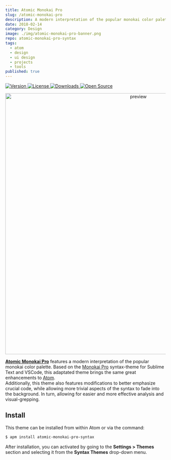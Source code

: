 ```yaml
---
title: Atomic Monokai Pro
slug: /atomic-monokai-pro
description: A modern interpretation of the popular monokai color palette.
date: 2018-02-14
category: Design
image: ./img/atomic-monokai-pro-banner.png
repo: atomic-monokai-pro-syntax
tags:
  - atom
  - design
  - ui design
  - projects
  - tools
published: true
---
```


<p className='badges'>
  <a href='https://atom.io/themes/atomic-monokai-pro-syntax'>
    <img src='https://img.shields.io/apm/v/atomic-monokai-pro-syntax.svg?' alt='Version' />
  </a>
  <a href='https://opensource.org/licenses/MIT'>
    <img src='https://img.shields.io/apm/l/atomic-monokai-pro-syntax.svg?' alt='License' />
  </a>
  <a href='https://atom.io/themes/atomic-monokai-pro-syntax'>
    <img src='https://img.shields.io/apm/dm/atomic-monokai-pro-syntax.svg?maxAge=2592000?' alt='Downloads' />
  </a>
  <a href='https://atom.io/themes/atomic-monokai-pro-syntax'>
    <img src='https://badges.frapsoft.com/os/v1/open-source.svg?v=103' alt='Open Source' />
  </a>
</p>  

<p align='center'>
  <img src='https://user-images.githubusercontent.com/16360374/59972291-4421f600-9541-11e9-8a85-fbcd41637eaf.png' alt='preview' width='820'/>
</p>  

[**Atomic Monokai Pro**](https://atom.io/themes/atomic-monokai-pro-syntax) features a modern interpretation of the popular monokai color palette. Based on the [Monokai Pro](https://www.monokai.pro/) syntax-theme for Sublime Text and VSCode, this adaptated theme brings the same great enhancements to [Atom](https://atom.io).  
Additionally, this theme also features modifications to better emphasize crucial code, while allowing more trivial aspects of the syntax to fade into the background. In turn, allowing for easier and more effective analysis and visual-grepping.  


## Install

This theme can be installed from within Atom or via the command: 
```bash
$ apm install atomic-monokai-pro-syntax 
```
After installation, you can activated by going to the **Settings > Themes** section and selecting it from the **Syntax Themes** drop-down menu.  

<br/>
